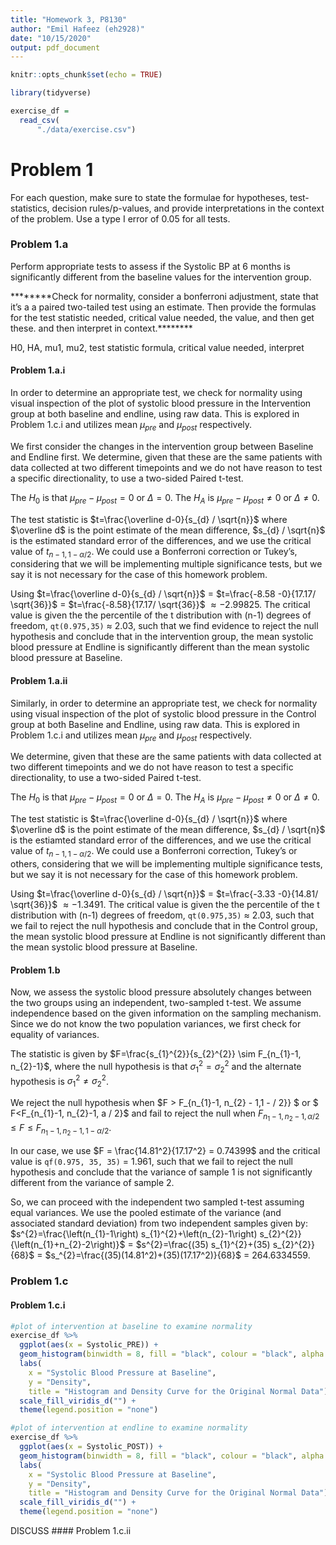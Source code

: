 ```yaml
---
title: "Homework 3, P8130"
author: "Emil Hafeez (eh2928)"
date: "10/15/2020"
output: pdf_document
---
```


```r
knitr::opts_chunk$set(echo = TRUE)
```

```r
library(tidyverse)

exercise_df =
  read_csv(
      "./data/exercise.csv")
```

# Problem 1

For each question, make sure to state the formulae for hypotheses, test-statistics, decision rules/p-values, and provide interpretations in the context of the problem. Use a type I error of 0.05 for all tests.

### Problem 1.a

Perform appropriate tests to assess if the Systolic BP at 6 months is significantly different from the baseline values for the intervention group.

********Check for normality, consider a bonferroni adjustment, state that it's a a paired two-tailed test using an estimate. Then provide the formulas for the test statistic needed, critical value needed, the value, and then get these. and then interpret in context.********


H0, HA, mu1, mu2, test statistic formula, critical value needed, interpret



#### Problem 1.a.i

In order to determine an appropriate test, we check for normality using visual inspection of the plot of systolic blood pressure in the Intervention group at both baseline and endline, using raw data. This is explored in Problem 1.c.i and utilizes mean $\mu_{pre}$ and $\mu_{post}$ respectively. 

We first consider the changes in the intervention group between Baseline and Endline first. We determine, given that these are the same patients with data collected at two different timepoints and we do not have reason to test a specific directionality, to use a two-sided Paired t-test. 

The $H_0$ is that $\mu_{pre} -\mu_{post} = 0$ or $\Delta = 0$. The $H_A$ is $\mu_{pre} -\mu_{post} \neq 0$ or $\Delta \neq 0$.

The test statistic is $t=\frac{\overline d-0}{s_{d} / \sqrt{n}}$ where $\overline d$ is the point estimate of the mean difference, $s_{d} / \sqrt{n}$ is the estimated standard error of the differences, and we use the critical value of $t_{n-1,1-{\alpha/2}}$. We could use a Bonferroni correction or Tukey's, considering that we will be implementing multiple significance tests, but we say it is not necessary for the case of this homework problem. 

Using $t=\frac{\overline d-0}{s_{d} / \sqrt{n}}$ = $t=\frac{-8.58 -0}{17.17/ \sqrt{36}}$ = $t=\frac{-8.58}{17.17/ \sqrt{36}}$ $\approx -2.99825$. The critical value is given the the percentile of the t distribution with (n-1) degrees of freedom, `qt(0.975,35)` $\approx$  $2.03$, such that we find evidence to reject the null hypothesis and conclude that in the intervention group, the mean systolic blood pressure at Endline is significantly different than the mean systolic blood pressure at Baseline. 


#### Problem 1.a.ii

Similarly, in order to determine an appropriate test, we check for normality using visual inspection of the plot of systolic blood pressure in the Control group at both Baseline and Endline, using raw data. This is explored in Problem 1.c.i and utilizes mean $\mu_{pre}$ and $\mu_{post}$ respectively. 

We determine, given that these are the same patients with data collected at two different timepoints and we do not have reason to test a specific directionality, to use a two-sided Paired t-test. 

The $H_0$ is that $\mu_{pre} -\mu_{post} = 0$ or $\Delta = 0$. The $H_A$ is $\mu_{pre} -\mu_{post} \neq 0$ or $\Delta \neq 0$.

The test statistic is $t=\frac{\overline d-0}{s_{d} / \sqrt{n}}$ where $\overline d$ is the point estimate of the mean difference, $s_{d} / \sqrt{n}$ is the estiamted standard error of the differences, and we use the critical value of $t_{n-1,1-{\alpha/2}}$. We could use a Bonferroni correction, Tukey's or others, considering that we will be implementing multiple significance tests, but we say it is not necessary for the case of this homework problem. 

Using $t=\frac{\overline d-0}{s_{d} / \sqrt{n}}$ = $t=\frac{-3.33 -0}{14.81/ \sqrt{36}}$  $\approx - 1.3491$. The critical value is given the the percentile of the t distribution with (n-1) degrees of freedom, `qt(0.975,35)` $\approx$  $2.03$, such that we fail to reject the null hypothesis and conclude that in the Control group, the mean systolic blood pressure at Endline is not significantly different than the mean systolic blood pressure at Baseline. 


#### Problem 1.b

Now, we assess the systolic blood pressure absolutely changes between the two groups using an independent, two-sampled t-test. We assume independence based on the given information on the sampling mechanism. Since we do not know the two population variances, we first check for equality of variances. 

The statistic is given by $F=\frac{s_{1}^{2}}{s_{2}^{2}} \sim F_{n_{1}-1, n_{2}-1}$, where the null hypothesis is that $\sigma^2_1 = \sigma^2_2$ and the alternate hypothesis is $\sigma^2_1\neq \sigma^2_2$. 

We reject the null hypothesis when $F > F_{n_{1}-1, n_{2} - 1,1 - \alpha / 2}} $ or $ F<F_{n_{1}-1, n_{2}-1, a / 2}$ and fail to reject the null when 
$F_{n_{1}-1, n_{2}-1, \alpha / 2} \leq F \leq F_{n_{1}-1, n_{2}-1,1-\alpha / 2}$. 

In our case, we use $F = \frac{14.81^2}{17.17^2} = 0.74399$ and the critical value is `qf(0.975, 35, 35)` = $1.961$, such that we fail to reject the null hypothesis and conclude that the variance of sample 1 is not significantly different from the variance of sample 2. 

So, we can proceed with the independent two sampled t-test assuming equal variances. We use the pooled estimate of the variance (and associated standard deviation) from two independent samples given by: $s^{2}=\frac{\left(n_{1}-1\right) s_{1}^{2}+\left(n_{2}-1\right) s_{2}^{2}}{\left(n_{1}+n_{2}-2\right)}$ = $s^{2}=\frac{(35) s_{1}^{2}+(35) s_{2}^{2}}{68}$ = $s_^{2}=\frac{(35)(14.81^2)+(35)(17.17^2)}{68}$ = 264.6334559.


### Problem 1.c

#### Problem 1.c.i

```r
#plot of intervention at baseline to examine normality
exercise_df %>%
  ggplot(aes(x = Systolic_PRE)) +
  geom_histogram(binwidth = 8, fill = "black", colour = "black", alpha = 0.9) +
  labs(
    x = "Systolic Blood Pressure at Baseline",
    y = "Density",
    title = "Histogram and Density Curve for the Original Normal Data") +
  scale_fill_viridis_d("") +
  theme(legend.position = "none")
```
```r
#plot of intervention at endline to examine normality
exercise_df %>%
  ggplot(aes(x = Systolic_POST)) +
  geom_histogram(binwidth = 8, fill = "black", colour = "black", alpha = 0.9) +
  labs(
    x = "Systolic Blood Pressure at Baseline",
    y = "Density",
    title = "Histogram and Density Curve for the Original Normal Data") +
  scale_fill_viridis_d("") +
  theme(legend.position = "none")
```

DISCUSS
#### Problem 1.c.ii






